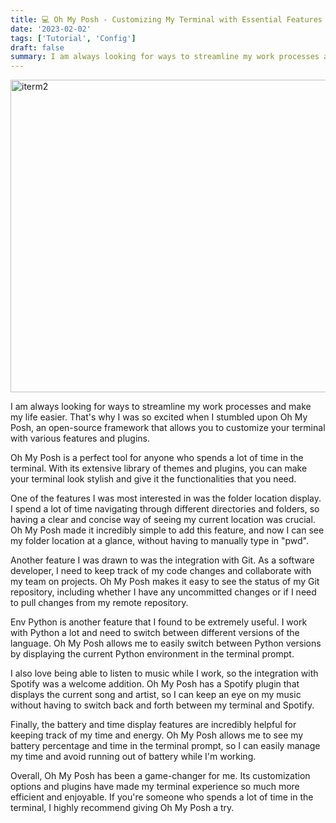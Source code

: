 ```yaml
---
title: 💻 Oh My Posh - Customizing My Terminal with Essential Features
date: '2023-02-02'
tags: ['Tutorial', 'Config']
draft: false
summary: I am always looking for ways to streamline my work processes and make my life easier. That's why I was so excited when I stumbled upon Oh My Posh
---
```


<div className="grid place-items-center">
  <img
    className="inline rounded-lg"
    src="https://github.com/fiqgant/my-oh-my-posh/raw/main/Images/ss.gif"
    alt="iterm2"
    width="1000"
    height="500"
  />
</div>

I am always looking for ways to streamline my work processes and make my life easier. That's why I was so excited when I stumbled upon Oh My Posh, an open-source framework that allows you to customize your terminal with various features and plugins.

Oh My Posh is a perfect tool for anyone who spends a lot of time in the terminal. With its extensive library of themes and plugins, you can make your terminal look stylish and give it the functionalities that you need.

One of the features I was most interested in was the folder location display. I spend a lot of time navigating through different directories and folders, so having a clear and concise way of seeing my current location was crucial. Oh My Posh made it incredibly simple to add this feature, and now I can see my folder location at a glance, without having to manually type in "pwd".

Another feature I was drawn to was the integration with Git. As a software developer, I need to keep track of my code changes and collaborate with my team on projects. Oh My Posh makes it easy to see the status of my Git repository, including whether I have any uncommitted changes or if I need to pull changes from my remote repository.

Env Python is another feature that I found to be extremely useful. I work with Python a lot and need to switch between different versions of the language. Oh My Posh allows me to easily switch between Python versions by displaying the current Python environment in the terminal prompt.

I also love being able to listen to music while I work, so the integration with Spotify was a welcome addition. Oh My Posh has a Spotify plugin that displays the current song and artist, so I can keep an eye on my music without having to switch back and forth between my terminal and Spotify.

Finally, the battery and time display features are incredibly helpful for keeping track of my time and energy. Oh My Posh allows me to see my battery percentage and time in the terminal prompt, so I can easily manage my time and avoid running out of battery while I'm working.

Overall, Oh My Posh has been a game-changer for me. Its customization options and plugins have made my terminal experience so much more efficient and enjoyable. If you're someone who spends a lot of time in the terminal, I highly recommend giving Oh My Posh a try.